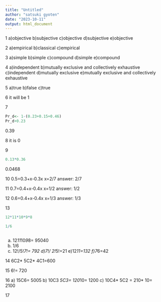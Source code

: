 ```yaml
---
title: "Untitled"
author: "satsuki gyoten"
date: "2023-10-11"
output: html_document
---
```


1
a)objective
b)subjective
c)objective
d)subjective
e)objective

2
a)empirical
b)classical
c)empirical

3
a)simple
b)simple
c)compound
d)simple
e)compound

4
a)independent
b)mutually exclusive and collectively exhaustive
c)independent
d)mutually exclusive
e)mutually exclusive and collectively exhaustive

5
a)true
b)false
c)true

6
it will be 1

7
```r
Pr_d<- 1-(0.23+0.15+0.46)
Pr_d+0.23
```
 0.39

8
it is 0

9
```r
0.13*0.36
```
0.0468

10
0.5=0.3+x-0.3x
x=2/7
answer: 2/7

11
0.7=0.4+x-0.4x
x=1/2
answer: 1/2

12
0.6=0.4+x-0.4x
x=1/3
answer: 1/3

13
```r

12*11*10*9*8

1/6



```
a) 12*11*10*9*8= 95040
b) 1/6
c) 12!/5!*7!= 792
d)7!/ 2!*5!=21
e)12*11=132
f)7*6=42

14
6C2* 5C2* 4C1=600

15
6!= 720

16
a) 15C6= 5005
b) 10C3 *5C3= 120*10= 1200
c) 10C4* 5C2 = 210* 10= 2100

17

